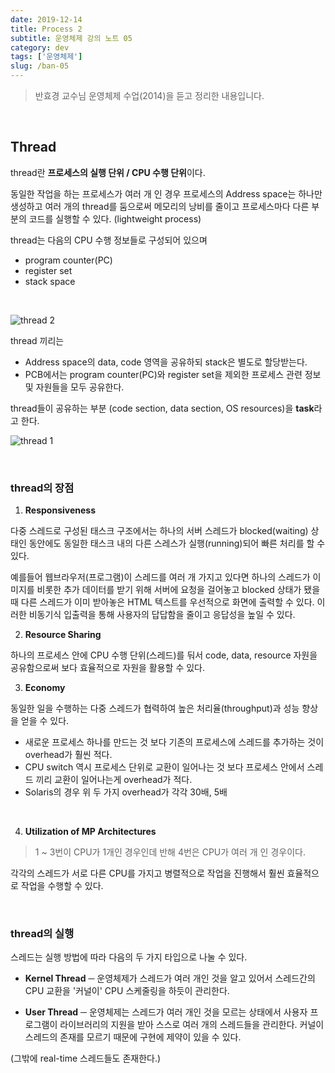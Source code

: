 ```yaml
---
date: 2019-12-14
title: Process 2
subtitle: 운영체제 강의 노트 05
category: dev
tags: ['운영체제']
slug: /ban-05
---
```


> 반효경 교수님 운영체제 수업(2014)을 듣고 정리한 내용입니다.

<br />

## Thread

thread란 **프로세스의 실행 단위 / CPU 수행 단위**이다.

동일한 작업을 하는 프로세스가 여러 개 인 경우 프로세스의 Address space는 하나만 생성하고 여러 개의 thread를 둠으로써 메모리의 낭비를 줄이고 프로세스마다 다른 부분의 코드를 실행할 수 있다. (lightweight process)

thread는 다음의 CPU 수행 정보들로 구성되어 있으며

- program counter(PC)
- register set
- stack space

<br />

![thread 2](./os_thread_2.png)

thread 끼리는

- Address space의 data, code 영역을 공유하되 stack은 별도로 할당받는다.
- PCB에서는 program counter(PC)와 register set을 제외한 프로세스 관련 정보 및 자원들을 모두 공유한다.

thread들이 공유하는 부분 (code section, data section, OS resources)을 **task**라고 한다.

![thread 1](./os_thread_1.png)

<br />

### thread의 장점

1. **Responsiveness**

다중 스레드로 구성된 태스크 구조에서는 하나의 서버 스레드가 blocked(waiting) 상태인 동안에도 동일한 태스크 내의 다른 스레스가 실행(running)되어 빠른 처리를 할 수 있다.

예를들어 웹브라우저(프로그램)이 스레드를 여러 개 가지고 있다면 하나의 스레드가 이미지를 비롯한 추가 데이터를 받기 위해 서버에 요청을 걸어놓고 blocked 상태가 됐을 때 다른 스레드가 이미 받아놓은 HTML 텍스트를 우선적으로 화면에 출력할 수 있다. 이러한 비동기식 입출력을 통해 사용자의 답답함을 줄이고 응답성을 높일 수 있다.

2. **Resource Sharing**

하나의 프로세스 안에 CPU 수행 단위(스레드)를 둬서 code, data, resource 자원을 공유함으로써 보다 효율적으로 자원을 활용할 수 있다.

3. **Economy**

동일한 일을 수행하는 다중 스레드가 협력하여 높은 처리율(throughput)과 성능 향상을 얻을 수 있다.

- 새로운 프로세스 하나를 만드는 것 보다 기존의 프로세스에 스레드를 추가하는 것이 overhead가 훨씬 적다.
- CPU switch 역시 프로세스 단위로 교환이 일어나는 것 보다 프로세스 안에서 스레드 끼리 교환이 일어나는게 overhead가 적다.
- Solaris의 경우 위 두 가지 overhead가 각각 30배, 5배

<br />

4. **Utilization of MP Architectures**

> 1 ~ 3번이 CPU가 1개인 경우인데 반해 4번은 CPU가 여러 개 인 경우이다.

각각의 스레드가 서로 다른 CPU를 가지고 병렬적으로 작업을 진행해서 훨씬 효율적으로 작업을 수행할 수 있다.

<br />

### thread의 실행

스레드는 실행 방법에 따라 다음의 두 가지 타입으로 나눌 수 있다.

- **Kernel Thread** ─ 운영체제가 스레드가 여러 개인 것을 알고 있어서 스레드간의 CPU 교환을 '커널이' CPU 스케줄링을 하듯이 관리한다.

- **User Thread** ─ 운영체제는 스레드가 여러 개인 것을 모르는 상태에서 사용자 프로그램이 라이브러리의 지원을 받아 스스로 여러 개의 스레드들을 관리한다. 커널이 스레드의 존재를 모르기 때문에 구현에 제약이 있을 수 있다.

(그밖에 real-time 스레드들도 존재한다.)
